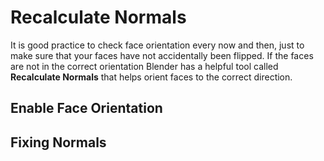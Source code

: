 # Recalculate Normals
It is good practice to check face orientation every now and then, just to make sure that your faces have not accidentally been flipped. If the faces are not in the correct orientation Blender has a helpful tool called **Recalculate Normals** that helps orient faces to the correct direction.

## Enable Face Orientation

## Fixing Normals
